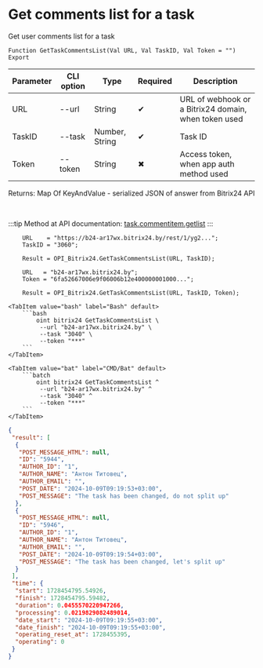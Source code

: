 ﻿---
sidebar_position: 1
---


# Get comments list for a task
 Get user comments list for a task



`Function GetTaskCommentsList(Val URL, Val TaskID, Val Token = "") Export`

  | Parameter | CLI option | Type | Required | Description |
  |-|-|-|-|-|
  | URL | --url | String | &#x2714; | URL of webhook or a Bitrix24 domain, when token used |
  | TaskID | --task | Number, String | &#x2714; | Task ID |
  | Token | --token | String | &#x2716; | Access token, when app auth method used |

  
  Returns:  Map Of KeyAndValue - serialized JSON of answer from Bitrix24 API

<br/>

:::tip
Method at API documentation: [task.commentitem.getlist](https://dev.1c-bitrix.ru/rest_help/tasks/task/commentitem/getlist.php)
:::
<br/>


```bsl title="1C:Enterprise/OneScript code example"
    URL    = "https://b24-ar17wx.bitrix24.by/rest/1/yg2...";
    TaskID = "3060";

    Result = OPI_Bitrix24.GetTaskCommentsList(URL, TaskID);

    URL   = "b24-ar17wx.bitrix24.by";
    Token = "6fa52667006e9f06006b12e400000001000...";

    Result = OPI_Bitrix24.GetTaskCommentsList(URL, TaskID, Token);
```
 

 <Tabs>
  
    <TabItem value="bash" label="Bash" default>
        ```bash
            oint bitrix24 GetTaskCommentsList \
             --url "b24-ar17wx.bitrix24.by" \
             --task "3040" \
             --token "***"
        ```
    </TabItem>
  
    <TabItem value="bat" label="CMD/Bat" default>
        ```batch
            oint bitrix24 GetTaskCommentsList ^
             --url "b24-ar17wx.bitrix24.by" ^
             --task "3040" ^
             --token "***"
        ```
    </TabItem>
</Tabs>


```json title="Result"
{
 "result": [
  {
   "POST_MESSAGE_HTML": null,
   "ID": "5944",
   "AUTHOR_ID": "1",
   "AUTHOR_NAME": "Антон Титовец",
   "AUTHOR_EMAIL": "",
   "POST_DATE": "2024-10-09T09:19:53+03:00",
   "POST_MESSAGE": "The task has been changed, do not split up"
  },
  {
   "POST_MESSAGE_HTML": null,
   "ID": "5946",
   "AUTHOR_ID": "1",
   "AUTHOR_NAME": "Антон Титовец",
   "AUTHOR_EMAIL": "",
   "POST_DATE": "2024-10-09T09:19:54+03:00",
   "POST_MESSAGE": "The task has been changed, let's split up"
  }
 ],
 "time": {
  "start": 1728454795.54926,
  "finish": 1728454795.59482,
  "duration": 0.0455570220947266,
  "processing": 0.0219829082489014,
  "date_start": "2024-10-09T09:19:55+03:00",
  "date_finish": "2024-10-09T09:19:55+03:00",
  "operating_reset_at": 1728455395,
  "operating": 0
 }
}
```
